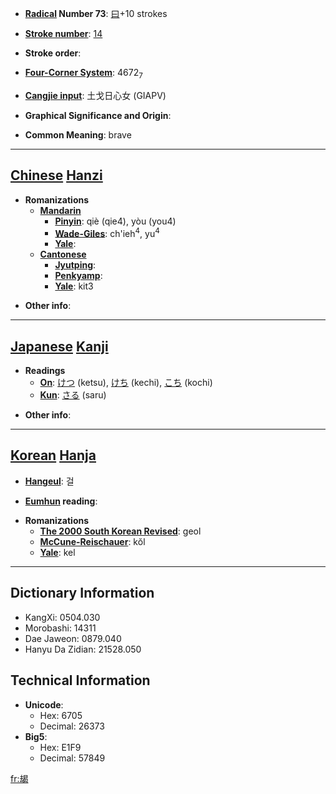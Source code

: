 * '''[[Wiktionary:Chinese radical index| Radical]] Number 73''': [[Wiktionary:Chinese radical index 曰|曰]]+10 strokes

* '''[[Wiktionary:Chinese total strokes index|Stroke number]]''': [[Wiktionary:Chinese total strokes index 14|14]]

* '''Stroke order''': 

* '''[[Wiktionary:Chinese four corner index|Four-Corner System]]''': 4672<sub>7</sub>

* '''[[Wiktionary:Chinese Cangjie index|Cangjie input]]''': 土戈日心女 (GIAPV)

* '''Graphical Significance and Origin''': 

* '''Common Meaning''': brave

----

== [[Chinese]] [[Hanzi]] ==

* '''Romanizations'''
** '''[[Mandarin]]'''
*** '''[[Pinyin]]''': qiè (qie4), yòu (you4)
*** '''[[Wade-Giles]]''': ch'ieh<sup>4</sup>, yu<sup>4</sup>
*** '''[[Yale]]''': 
** '''[[Cantonese]]'''
*** '''[[Jyutping]]''':
*** '''[[Penkyamp]]''': 
*** '''[[Yale]]''': kit3

* '''Other info''': 

----

== [[Japanese]] [[Kanji]] ==

* '''Readings'''
** '''[[On]]''': [[けつ]] (ketsu), [[けち]] (kechi), [[こち]] (kochi)
** '''[[Kun]]''': [[さる]] (saru)

* '''Other info''':  

----

== [[Korean]] [[Hanja]] ==

* '''[[Hangeul]]''': 걸

* '''[[Eumhun]] reading''': 

* '''Romanizations'''
** '''[[The 2000 South Korean Revised Romanization|The 2000 South Korean Revised]]''': geol
** '''[[McCune-Reischauer]]''': kŏl
** '''[[Yale]]''': kel

----

== Dictionary Information ==

* KangXi: 0504.030
* Morobashi: 14311
* Dae Jaweon: 0879.040
* Hanyu Da Zidian: 21528.050

== Technical Information ==

* '''Unicode''':
** Hex: 6705
** Decimal: 26373
* '''Big5''':
** Hex: E1F9
** Decimal: 57849

[[fr:朅]]